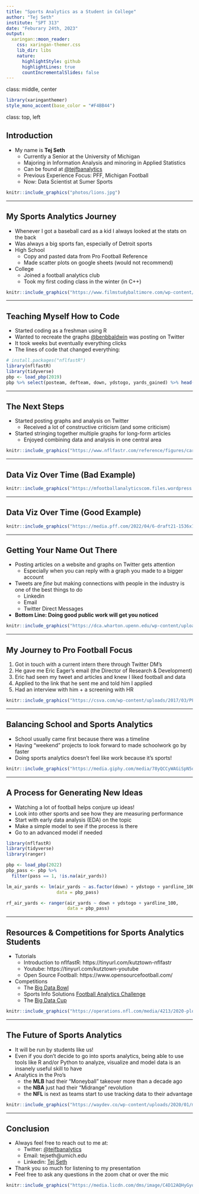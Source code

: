 ```yaml
---
title: "Sports Analytics as a Student in College"
author: "Tej Seth"
institute: "SPT 313"
date: "Feburary 24th, 2023"
output:
  xaringan::moon_reader:
    css: xaringan-themer.css
    lib_dir: libs
    nature:
      highlightStyle: github
      highlightLines: true
      countIncrementalSlides: false
---
```

class: middle, center


```r
library(xaringanthemer)
style_mono_accent(base_color = "#F4BB44")
```

class: top, left

## Introduction

- My name is __Tej Seth__ 
  - Currently a Senior at the University of Michigan
  - Majoring in Information Analysis and minoring in Applied Statistics
  - Can be found at [@tejfbanalytics](https://twitter.com/tejfbanalytics)
  - Previous Experience Focus: PFF, Michigan Football
  - Now: Data Scientist at Sumer Sports

```r
knitr::include_graphics("photos/lions.jpg")
```

---

## My Sports Analytics Journey

- Whenever I got a baseball card as a kid I always looked at the stats on the back
- Was always a big sports fan, especially of Detroit sports
- High School 
  - Copy and pasted data from Pro Football Reference
  - Made scatter plots on google sheets (would not recommend)
- College
  - Joined a football analytics club
  - Took my first coding class in the winter (in C++)

```r
knitr::include_graphics("https://www.filmstudybaltimore.com/wp-content/uploads/2020/07/PFR.png")
```

---

## Teaching Myself How to Code

- Started coding as a freshman using R
- Wanted to recreate the graphs [@benbbaldwin](https://twitter.com/benbbaldwin) was posting on Twitter
- It took weeks but eventually everything clicks
- The lines of code that changed everything:

```r
# install.packages("nflfastR")
library(nflfastR)
library(tidyverse)
pbp <- load_pbp(2019)
pbp %>% select(posteam, defteam, down, ydstogo, yards_gained) %>% head()
```

---

## The Next Steps

- Started posting graphs and analysis on Twitter
  - Received a lot of constructive criticism (and some criticism)
- Started stringing together multiple graphs for long-form articles
  - Enjoyed combining data and analysis in one central area
  
```r
knitr::include_graphics("https://www.nflfastr.com/reference/figures/card.png")
```

---

## Data Viz Over Time (Bad Example)

```r
knitr::include_graphics("https://mfootballanalyticscom.files.wordpress.com/2019/10/chart1.png")
```

---

## Data Viz Over Time (Good Example)

```r
knitr::include_graphics("https://media.pff.com/2022/04/6-draft21-1536x1097.png")
```

---

## Getting Your Name Out There

- Posting articles on a website and graphs on Twitter gets attention
  - Especially when you can reply with a graph you made to a bigger account
- Tweets are *fine* but making connections with people in the industry is one of the best things to do
  - Linkedin
  - Email
  - Twitter Direct Messages
- **Bottom Line: Doing good public work will get you noticed**

```r
knitr::include_graphics("https://dca.wharton.upenn.edu/wp-content/uploads/2021/04/NFLBigdata-bowlteam.jpg")
```

---

## My Journey to Pro Football Focus
  1. Got in touch with a current intern there through Twitter DM's
  2. He gave me Eric Eager's email (the Director of Research & Development)
  3. Eric had seen my tweet and articles and knew I liked football and data
  4. Applied to the link that he sent me and told him I applied
  5. Had an interview with him + a screening with HR
  
```r
knitr::include_graphics("https://csva.com/wp-content/uploads/2017/03/PFF-logo.png")
```
  
---

## Balancing School and Sports Analytics

- School usually came first because there was a timeline
- Having "weekend" projects to look forward to made schoolwork go by faster
- Doing sports analytics doesn't feel like work because it's sports!

```r
knitr::include_graphics("https://media.giphy.com/media/78yQCCyWAGiSpN5qVS/giphy.gif")
```
  
---

## A Process for Generating New Ideas

- Watching a lot of football helps conjure up ideas!
- Look into other sports and see how they are measuring performance
- Start with early data analysis (EDA) on the topic
- Make a simple model to see if the process is there
- Go to an advanced model if needed

```r
library(nflfastR)
library(tidyverse)
library(ranger)

pbp <- load_pbp(2022)
pbp_pass <- pbp %>%
  filter(pass == 1, !is.na(air_yards))

lm_air_yards <- lm(air_yards ~ as.factor(down) + ydstogo + yardline_100, 
                   data = pbp_pass)

rf_air_yards <- ranger(air_yards ~ down + ydstogo + yardline_100,
                       data = pbp_pass)
```
  
---

## Resources & Competitions for Sports Analytics Students

- Tutorials
  - Introduction to nflfastR: https://tinyurl.com/kutztown-nflfastr
  - Youtube: https://tinyurl.com/kutztown-youtube
  - Open Source Football: https://www.opensourcefootball.com/
- Competitions
  - The [Big Data Bowl](https://www.kaggle.com/c/nfl-big-data-bowl-2022)
  - Sports Info Solutions [Football Analytics Challenge](https://github.com/SportsInfoSolutions/AnalyticsChallenge2020)
  - The [Big Data Cup](https://www.stathletes.com/big-data-cup/)
  
```r
knitr::include_graphics("https://operations.nfl.com/media/4213/2020-ploenzke-podium.jpg?mode=max&width=995")
```
  
  
---

## The Future of Sports Analytics

- It will be run by students like us!
- Even if you don't decide to go into sports analytics, being able to use tools
like R and/or Python to analyze, visualize and model data is an insanely useful skill
to have
- Analytics in the Pro's
  - the __MLB__ had their "Moneyball" takeover more than a decade ago
  - the __NBA__ just had their "Midrange" revolution
  - the __NFL__ is next as teams start to use tracking data to their advantage
  
```r
knitr::include_graphics("https://waydev.co/wp-content/uploads/2020/01/moneyball-git-analytics.jpg")
```

---

## Conclusion

- Always feel free to reach out to me at:
  - Twitter: [@tejfbanalytics](https://twitter.com/tejfbanalytics)
  - Email: tejseth@umich.edu
  - Linkedin: [Tej Seth](https://www.linkedin.com/in/tejseth/)
- Thank you so much for listening to my presentation
- Feel free to ask any questions in the zoom chat or over the mic

```r
knitr::include_graphics("https://media.licdn.com/dms/image/C4D12AQHyGyo15py5CQ/article-cover_image-shrink_600_2000/0/1602153854130?e=2147483647&v=beta&t=W4Wdyzfe70g8keEpmX3rWbAMNX3Jf8KFb60BEM8XT20")
```

